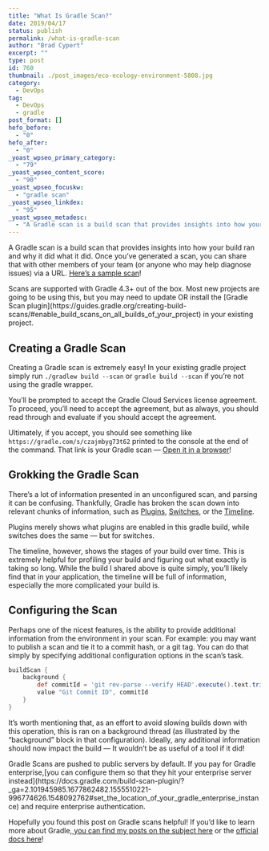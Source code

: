 ```yaml
---
title: "What Is Gradle Scan?"
date: 2019/04/17
status: publish
permalink: /what-is-gradle-scan
author: "Brad Cypert"
excerpt: ""
type: post
id: 760
thumbnail: ./post_images/eco-ecology-environment-5808.jpg
category:
  - DevOps
tag:
  - DevOps
  - gradle
post_format: []
hefo_before:
  - "0"
hefo_after:
  - "0"
_yoast_wpseo_primary_category:
  - "79"
_yoast_wpseo_content_score:
  - "90"
_yoast_wpseo_focuskw:
  - "gradle scan"
_yoast_wpseo_linkdex:
  - "95"
_yoast_wpseo_metadesc:
  - "A Gradle scan is a build scan that provides insights into how your build ran and why it did what it did. Scans are shareable and configurable."
---
```



A Gradle scan is a build scan that provides insights into how your build ran and why it did what it did. Once you’ve generated a scan, you can share that with other members of your team (or anyone who may help diagnose issues) via a URL. [Here’s a sample scan](https://gradle.com/s/czajmbyg73t62)!

<HeadsUp title="Heads Up!">
  Scans are supported with Gradle 4.3+ out of the box. Most new projects are
  going to be using this, but you may need to update OR install the [Gradle Scan
  plugin](https://guides.gradle.org/creating-build-scans/#enable_build_scans_on_all_builds_of_your_project)
  in your existing project.
</HeadsUp>

## Creating a Gradle Scan

Creating a Gradle scan is extremely easy! In your existing gradle project simply run `./gradlew build --scan` or `gradle build --scan` if you’re not using the gradle wrapper.

You’ll be prompted to accept the Gradle Cloud Services license agreement. To proceed, you’ll need to accept the agreement, but as always, you should read through and evaluate if you should accept the agreement.

Ultimately, if you accept, you should see something like `https://gradle.com/s/czajmbyg73t62` printed to the console at the end of the command. That link is your Gradle scan — [Open it in a browser](https://gradle.com/s/czajmbyg73t62)!

## Grokking the Gradle Scan

There’s a lot of information presented in an unconfigured scan, and parsing it can be confusing. Thankfully, Gradle has broken the scan down into relevant chunks of information, such as [Plugins](https://scans.gradle.com/s/czajmbyg73t62/plugins), [Switches](https://scans.gradle.com/s/czajmbyg73t62/switches), or the [Timeline](https://scans.gradle.com/s/czajmbyg73t62/timeline).

Plugins merely shows what plugins are enabled in this gradle build, while switches does the same — but for switches.

The timeline, however, shows the stages of your build over time. This is extremely helpful for profiling your build and figuring out what exactly is taking so long. While the build I shared above is quite simply, you’ll likely find that in your application, the timeline will be full of information, especially the more complicated your build is.

## Configuring the Scan

Perhaps one of the nicest features, is the ability to provide additional information from the environment in your scan. For example: you may want to publish a scan and tie it to a commit hash, or a git tag. You can do that simply by specifying additional configuration options in the scan’s task.

```gradle
buildScan {
    background {
        def commitId = 'git rev-parse --verify HEAD'.execute().text.trim()
        value "Git Commit ID", commitId
    }
}
```

It’s worth mentioning that, as an effort to avoid slowing builds down with this operation, this is ran on a background thread (as illustrated by the “background” block in that configuration). Ideally, any additional information should now impact the build — It wouldn’t be as useful of a tool if it did!

<HeadsUp title="A Note for Gradle Enterprise Users">
  Gradle Scans are pushed to public servers by default. If you pay for Gradle
  enterprise,[you can configure them so that they hit your enterprise server
  instead](https://docs.gradle.com/build-scan-plugin/?_ga=2.101945985.1677862482.1555510221-996774626.1548092762#set_the_location_of_your_gradle_enterprise_instance)
  and require enterprise authentication.
</HeadsUp>

Hopefully you found this post on Gradle scans helpful! If you’d like to learn
more about Gradle,[ you can find my posts on the subject
here](https://www.bradcypert.com/tag/gradle) or the [official docs
here](https://docs.gradle.org/current/userguide/userguide.html)!
